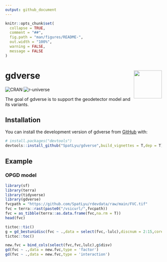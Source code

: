 ```yaml
---
output: github_document
---
```


<!-- README.md is generated from README.Rmd. Please edit that file -->

```r
knitr::opts_chunk$set(
  collapse = TRUE,
  comment = "##",
  fig.path = "man/figures/README-",
  out.width = "100%",
  warning = FALSE,
  message = FALSE
)
```

# gdverse <img src="man/figures/logo.png" align="right" height="90"/>

<!-- badges: start -->
![CRAN](https://www.r-pkg.org/badges/version/gdverse)
![r-universe](https://spatlyu.r-universe.dev/badges/gdverse)
<!-- badges: end -->

The goal of gdverse is to support the geodetector model and its variants.

## Installation

You can install the development version of gdverse from [GitHub](https://github.com/SpatLyu/gdverse) with:

``` r
# install.packages("devtools")
devtools::install_github("SpatLyu/gdverse",build_vignettes = T,dep = T)
```

## Example

### OPGD model

```r
library(sf)
library(terra)
library(tidyverse)
library(gdverse)
fvcpath = "https://github.com/SpatLyu/rdevdata/raw/main/FVC.tif"
fvc = terra::rast(paste0("/vsicurl/",fvcpath))
fvc = as_tibble(terra::as.data.frame(fvc,na.rm = T))
head(fvc)
```

```r
tictoc::tic()
g = gd_bestunidisc(fvc ~ .,data = select(fvc,-lulc),discnum = 2:15,cores = 6)
tictoc::toc()
```

```r
new.fvc = bind_cols(select(fvc,fvc,lulc),g$disv)
gd(fvc ~ .,data = new.fvc,type = 'factor')
gd(fvc ~ .,data = new.fvc,type = 'interaction')
```
